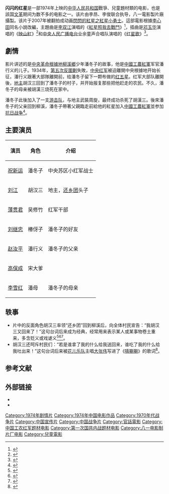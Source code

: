 {{电影信息框
| 圖像 = 
| 圖像說明 = 
| 片名 = 閃閃的紅星
| 編劇 = [[李心田|李心田]]
| 主演 = 祝新运<br />高保成<br />刘江<br />刘继忠
| 導演 = 李昂<br />李俊
| 攝影 = 
| 監製 = 
| 製片商 = [[中国人民解放军文化艺术中心电影电视制作部|八一電影製片廠]]
| 片長 = 
| 上映日期 = 1974年（{{PRC}}）
| 產地 = {{PRC}}
| 語言 = 普通話
| 預算 = 
}}
'''闪闪的红星'''是一部1974年上映的[[中华人民共和国|中华人民共和国]]戰爭、兒童題材類的电影，也是該国[[文化大革命|文革]]期间为数不多的电影之一。该片由李昂、李俊联合执导，八一電影製片廠攝製。该片于2007年被翻拍成动画[[閃閃的紅星之紅星小勇士|閃閃的紅星之紅星小勇士]]。這部電影根據[[李心田|李心田]]同名小說改編，主題曲是[[李双江|李双江]]演唱的《[[紅星照我去戰鬥|紅星照我去戰鬥]]》<ref>{{Cite web|title=“吉他弹唱颂党恩——党歌背后的红色故事”系列之二：《红星照我去战斗》|url=https://new.qq.com/omn/20210426/20210426A0B03I00.html|access-date=2021-09-04|date=2021-04-26|publisher=腾讯新闻}}</ref>，插曲是[[邓玉华|邓玉华]]演唱的《[[映山红_(歌曲)|映山紅]]》<ref>{{Cite web|title=让精品成为经典，“映山红”背后的故事|url=http://newpaper.dahe.cn/hnbyr/html/2018-10/22/content_289952.htm|access-date=2021-09-04|date=2018-10-22|publisher=大河报}}</ref>和[[中央人民广播电台|中央人民广播电台]]业余童声合唱队演唱的《[[红星歌|红星歌]]》<ref>{{Cite web|title=创作《红星歌》竟是个难忘的邂逅|url=http://epaper.lnd.com.cn/lnrbepaper/pad/con/201908/14/content_39886.html|access-date=2021-09-04|date=2019-08-14|publisher=辽宁日报}}</ref>。

== 劇情 ==
影片讲述的是[[中央革命根据地|中央革命根據地]][[柳溪乡_(奉新县)|柳溪鄉]]少年潘冬子的故事，他是[[中國工農紅軍|中國工農紅軍]]军官潘行义的儿子。1934年，[[中央苏区第五次反围剿战争|第五次反圍剿]]失敗，[[中國工農紅軍第一方面軍|中央红军]]被迫離開中央根據地开始长征，潘行义跟著大部隊離開前，给潘冬子留下一颗布做的[[紅星|红五星]]。红军大部队離開後，[[地主階級|地主]]胡汉三回到了潘冬子的村子，并开始报复那些把他赶走的农民。不久，潘冬子的母亲被胡漢三烧死在家中。

潘冬子此後加入了一支[[游击队|游击队]]，与地主武裝周旋，最终成功杀死了胡漢三。後來潘冬子的父亲回到柳溪，潘冬子帶著父親臨走前給他的紅星加入[[中國工農紅軍|中國工農紅軍]]並参加[[中国抗日战争|抗日战争]]<ref>{{Cite web|title=解密《闪闪的红星》：那个年代最红的儿童片|url=https://ent.qq.com/a/20110524/000190.htm|access-date=2021-09-04|date=2011-05-24|publisher=腾讯网}}</ref>。

==主要演员==
{| class="wikitable"
! 演员 !! 角色
!介绍
|-
| [[祝新运|祝新运]]|| 潘冬子
|中央苏区小红军战士
|-
|[[劉江_(中國大陸演員)|刘江]]
|胡汉三
|地主，[[还乡团|还乡团]]头子
|-
|[[薄贯君|薄贯君]]
|吴修竹
|红军干部
|-
|[[刘继忠_(演员)|刘继忠]]
|椿伢子
|潘冬子的好友
|-
|[[赵汝平|赵汝平]]
|潘行义
|潘冬子的父亲
|-
|[[高保成|高保成]]
|宋大爹
|
|-
|[[李雪红|李雪红]]
|潘母
|潘冬子的母亲
|}
== 轶事 ==

* 片中的反面角色胡汉三率领“还乡团”回到柳溪后，向全体村民宣告：“我胡汉三又回来了！”这句台词后来成为经典，经常用来表示某人或某事物卷土重来，多含贬义或戏谑义<ref>{{Cite web|title=“高实在是高”“我胡汉三又回来了”等经典台词再无来处！表演艺术家刘江今晨仙逝，享年95岁|url=https://www.cqcb.com/entertainment/2020-05-01/2370269_pc.html|access-date=2021-09-04|date=2020-05-01|publisher=上游新闻}}</ref><ref>{{Cite web|title=“我胡汉三又回来了”！特朗普脸书账号和Ins账号被“解封”|url=http://www.sohu.com/a/445000423_100064420|access-date=2021-09-04|date=2021-01-17|publisher=搜狐}}</ref><ref>{{Cite web|title=帕萨特：12月份，我胡汉三又回来了！|url=https://new.qq.com/omn/20210109/20210109A09WZ500.html|access-date=2021-09-04|date=2021-01-09|publisher=腾讯新闻}}</ref>。
* 胡汉三还呵斥村民们：“若是谁拿了我的什么给我送回来，谁吃了我的什么给我吐出来！”这句台词后来被[[花儿乐队|花儿乐队]]主唱[[大张伟|大张伟]]写进了《[[嘻唰唰|嘻唰唰]]》的歌词<ref>{{Cite web|title=嘻唰唰|url=https://y.qq.com/n/ryqq/songDetail/003KY1ar4SWOaU|access-date=2021-09-04|date=2005-07-28|publisher=QQ音乐}}</ref>。

==参考文献==
{{reflist}}
== 外部链接 ==
*{{douban}}
*{{Imdb title|id=1809343|name=闪闪的红星}}

[[Category:1974年剧情片|Category:1974年剧情片]]
[[Category:1974年中国电影作品|Category:1974年中国电影作品]]
[[Category:1970年代战争片|Category:1970年代战争片]]
[[Category:中国宣传片|Category:中国宣传片]]
[[Category:中国战争片|Category:中国战争片]]
[[Category:官話電影|Category:官話電影]]
[[Category:中国工农红军题材电影|Category:中国工农红军题材电影]]
[[Category:第一次国共内战题材电影|Category:第一次国共内战题材电影]]
[[Category:八一电影制片厂电影|Category:八一电影制片厂电影]]
[[Category:兒童電影|Category:兒童電影]]